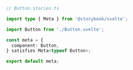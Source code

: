 ```ts
// Button.stories.ts

import type { Meta } from '@storybook/svelte';

import Button from './Button.svelte';

const meta = {
  component: Button,
} satisfies Meta<typeof Button>;

export default meta;
```
